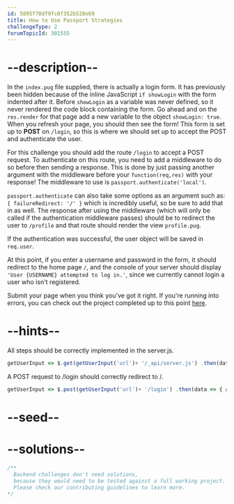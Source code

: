 ```yaml
---
id: 5895f70df9fc0f352b528e69
title: How to Use Passport Strategies
challengeType: 2
forumTopicId: 301555
---
```


# --description--

In the `index.pug` file supplied, there is actually a login form. It has previously been hidden because of the inline JavaScript `if showLogin` with the form indented after it. Before `showLogin` as a variable was never defined, so it never rendered the code block containing the form. Go ahead and on the `res.render` for that page add a new variable to the object `showLogin: true`. When you refresh your page, you should then see the form! This form is set up to **POST** on `/login`, so this is where we should set up to accept the POST and authenticate the user.

For this challenge you should add the route `/login` to accept a POST request. To authenticate on this route, you need to add a middleware to do so before then sending a response. This is done by just passing another argument with the middleware before your `function(req,res)` with your response! The middleware to use is `passport.authenticate('local')`.

`passport.authenticate` can also take some options as an argument such as: `{ failureRedirect: '/' }` which is incredibly useful, so be sure to add that in as well. The response after using the middleware (which will only be called if the authentication middleware passes) should be to redirect the user to `/profile` and that route should render the view `profile.pug`.

If the authentication was successful, the user object will be saved in `req.user`.

At this point, if you enter a username and password in the form, it should redirect to the home page `/`, and the console of your server should display `'User {USERNAME} attempted to log in.'`, since we currently cannot login a user who isn't registered.

Submit your page when you think you've got it right. If you're running into errors, you can check out the project completed up to this point [here](https://gist.github.com/camperbot/7ad011ac54612ad53188b500c5e99cb9).

# --hints--

All steps should be correctly implemented in the server.js.

```js
getUserInput => $.get(getUserInput('url')+ '/_api/server.js') .then(data => { assert.match(data, /showLogin:( |)true/gi, 'You should be passing the variable "showLogin" as true to your render function for the homepage'); assert.match(data, /failureRedirect:( |)('|")\/('|")/gi, 'Your code should include a failureRedirect to the "/" route'); assert.match(data, /login[^]*post[^]*local/gi, 'You should have a route for login which accepts a POST and passport.authenticates local'); }, xhr => { throw new Error(xhr.statusText); })
```

A POST request to /login should correctly redirect to /.

```js
getUserInput => $.post(getUserInput('url')+ '/login') .then(data => { assert.match(data, /Looks like this page is being rendered from Pug into HTML!/gi, 'A login attempt at this point should redirect to the homepage since we do not have any registered users'); }, xhr => { throw new Error(xhr.statusText); })
```

# --seed--

# --solutions--

```js
/**
  Backend challenges don't need solutions, 
  because they would need to be tested against a full working project. 
  Please check our contributing guidelines to learn more.
*/
```
